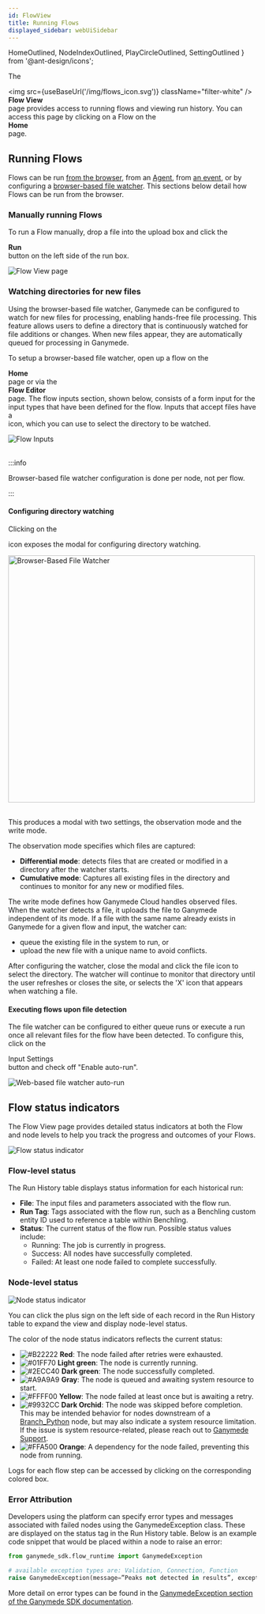 ```yaml
---
id: FlowView
title: Running Flows
displayed_sidebar: webUiSidebar
---
```


  HomeOutlined,
  NodeIndexOutlined,
  PlayCircleOutlined,
  SettingOutlined
} from '@ant-design/icons';



The <div className="button darkblue_button"><img src={useBaseUrl('/img/flows_icon.svg')} className="filter-white" /> **Flow View**</div> page provides access to running flows and viewing run history.  You can access this page by clicking on a Flow on the <div className="button darkblue_button"><HomeOutlined /> **Home**</div> page.

## Running Flows

Flows can be run [from the browser](#manually-running-flows), from an [Agent](../agents/Agent), from [an event](../configuration/S3EventConfig), or by configuring a [browser-based file watcher](#watching-directories-for-new-files).  This sections below detail how Flows can be run from the browser.

### Manually running Flows

To run a Flow manually, drop a file into the upload box and click the <div className="button run_queue_button">**Run** <PlayCircleOutlined /></div> button on the left side of the run box.

<img alt="Flow View page" src="https://ganymede-bio.mo.cloudinary.net/apiServer/FlowView_20230531.png" />

### Watching directories for new files

Using the browser-based file watcher, Ganymede can be configured to watch for new files for processing, enabling hands-free file processing. This feature allows users to define a directory that is continuously watched for file additions or changes. When new files appear, they are automatically queued for processing in Ganymede.

To setup a browser-based file watcher, open up a flow on the <div className="button darkblue_button"><HomeOutlined /> **Home**</div> page or via the <div className="button darkblue_button"><NodeIndexOutlined /> **Flow Editor**</div> page. The flow inputs section, shown below, consists of a form input for the input types that have been defined for the flow.  Inputs that accept files have a <div className="button dark_gray_button"><SettingOutlined /></div> icon, which you can use to select the directory to be watched. 

<div class="text--center">
  <img
    alt="Flow Inputs"
    src="https://ganymede-bio.mo.cloudinary.net/apiServer/Flow_Inputs20231219.png"
  />
</div>
&nbsp;

:::info

Browser-based file watcher configuration is done per node, not per flow.

:::


#### Configuring directory watching

Clicking on the <div className="button dark_gray_button"><SettingOutlined /></div> icon exposes the modal for configuring directory watching.

<div class="text--center">
  <img
    alt="Browser-Based File Watcher"
    src="https://ganymede-bio.mo.cloudinary.net/apiServer/Browser_File_Watcher20231219.png"
    width="500"
  />
</div>
&nbsp;

This produces a modal with two settings, the observation mode and the write mode.

The observation mode specifies which files are captured:
 - **Differential mode**: detects files that are created or modified in a directory after the watcher starts.
 - **Cumulative mode**: Captures all existing files in the directory and continues to monitor for any new or modified files.

The write mode defines how Ganymede Cloud handles observed files.  When the watcher detects a file, it uploads the file to Ganymede independent of its mode. If a file with the same name already exists in Ganymede for a given flow and input, the watcher can:
 - queue the existing file in the system to run, or
 - upload the new file with a unique name to avoid conflicts.

After configuring the watcher, close the modal and click the file icon to select the directory. The watcher will continue to monitor that directory until the user refreshes or closes the site, or selects the 'X' icon that appears when watching a file.

#### Executing flows upon file detection

The file watcher can be configured to either queue runs or execute a run once all relevant files for the flow have been detected.  To configure this, click on the <div className="button dark_gray_button"><SettingOutlined />  Input Settings</div> button and check off "Enable auto-run".

<div class="text--center">
  <img
    alt="Web-based file watcher auto-run"
    src="https://ganymede-bio.mo.cloudinary.net/apiServer/File_Watcher_Autorun20231219.png"
  />
</div>
 
## Flow status indicators

The Flow View page provides detailed status indicators at both the Flow and node levels to help you track the progress and outcomes of your Flows.

<img alt="Flow status indicator" src="https://ganymede-bio.mo.cloudinary.net/apiServer/FlowStatusIndicator_20230109.png" />

### Flow-level status

The Run History table displays status information for each historical run:

- **File**: The input files and parameters associated with the flow run.
- **Run Tag**: Tags associated with the flow run, such as a Benchling custom entity ID used to reference a table within Benchling.
- **Status**: The current status of the flow run. Possible status values include:
  - Running: The job is currently in progress.
  - Success: All nodes have successfully completed.
  - Failed: At least one node failed to complete successfully.

### Node-level status

<img alt="Node status indicator" src="https://ganymede-bio.mo.cloudinary.net/apiServer/NodeStatusAndLog_20230831.png" />

You can click the plus sign on the left side of each record in the Run History table to expand the view and display node-level status.

The color of the node status indicators reflects the current status:
- ![#B22222](https://placehold.co/2x2/B22222/B22222.png) **Red**: The node failed after retries were exhausted.
- ![#01FF70](https://placehold.co/2x2/01FF70/01FF70.png) **Light green**: The node is currently running.
- ![#2ECC40](https://placehold.co/2x2/2ECC40/2ECC40.png) **Dark green**: The node successfully completed.
- ![#A9A9A9](https://placehold.co/2x2/A9A9A9/A9A9A9.png) **Gray**: The node is queued and awaiting system resource to start.
- ![#FFFF00](https://placehold.co/2x2/FFFF00/FFFF00.png) **Yellow**: The node failed at least once but is awaiting a retry.
- ![#9932CC](https://placehold.co/2x2/9932CC/9932CC.png) **Dark Orchid**: The node was skipped before completion.  This may be intended behavior for nodes downstream of a [Branch_Python](../../nodes/Analysis/Branch_Python.md) node, but may also indicate a system resource limitation.  If the issue is system resource-related, please reach out to [Ganymede Support](../Support.mdx).
- ![#FFA500](https://placehold.co/2x2/FFA500/FFA500.png) **Orange**: A dependency for the node failed, preventing this node from running.

Logs for each flow step can be accessed by clicking on the corresponding colored box.

### Error Attribution

Developers using the platform can specify error types and messages associated with failed nodes using the GanymedeException class. These are displayed on the status tag in the Run History table. Below is an example code snippet that would be placed within a node to raise an error:

```python
from ganymede_sdk.flow_runtime import GanymedeException

# available exception types are: Validation, Connection, Function
raise GanymedeException(message=”Peaks not detected in results”, exception_type=”Function”)
```

More detail on error types can be found in the [GanymedeException section of the Ganymede SDK documentation](../../sdk/DataValidation#class-ganymedeexception).

